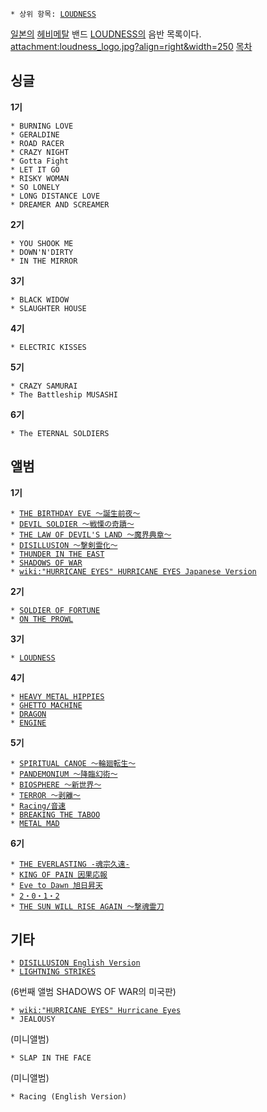  * 상위 항목: [[LOUDNESS]]

[[일본]]의 [[헤비메탈]] 밴드 [[LOUDNESS]]의 음반 목록이다.
attachment:loudness_logo.jpg?align=right&width=250
[[목차]]
== 싱글 ==
'''1기'''
 * BURNING LOVE
 * GERALDINE
 * ROAD RACER
 * CRAZY NIGHT
 * Gotta Fight
 * LET IT GO
 * RISKY WOMAN
 * SO LONELY 
 * LONG DISTANCE LOVE
 * DREAMER AND SCREAMER

'''2기'''
 * YOU SHOOK ME
 * DOWN'N'DIRTY
 * IN THE MIRROR 

'''3기'''
 * BLACK WIDOW
 * SLAUGHTER HOUSE

'''4기'''
 * ELECTRIC KISSES

'''5기'''
 * CRAZY SAMURAI
 * The Battleship MUSASHI

'''6기'''
 * The ETERNAL SOLDIERS

== 앨범 ==
'''1기'''
 * [[THE BIRTHDAY EVE 〜誕生前夜〜]]
 * [[DEVIL SOLDIER 〜戦慄の奇蹟〜]]
 * [[THE LAW OF DEVIL'S LAND 〜魔界典章〜]]  
 * [[DISILLUSION 〜撃剣霊化〜]]
 * [[THUNDER IN THE EAST]]
 * [[SHADOWS OF WAR]] 
 * [[wiki:"HURRICANE EYES" HURRICANE EYES Japanese Version]]

'''2기'''
 * [[SOLDIER OF FORTUNE]]
 * [[ON THE PROWL]]

'''3기'''
 * [[LOUDNESS(음반)|LOUDNESS]]

'''4기'''
 * [[HEAVY METAL HIPPIES]]
 * [[GHETTO MACHINE]]
 * [[DRAGON]]
 * [[ENGINE]]

'''5기'''
 * [[SPIRITUAL CANOE 〜輪廻転生〜]]
 * [[PANDEMONIUM 〜降臨幻術〜]]
 * [[BIOSPHERE 〜新世界〜]]
 * [[TERROR 〜剥離〜]]
 * [[Racing/音速]]
 * [[BREAKING THE TABOO]]
 * [[METAL MAD]]

'''6기'''
 * [[THE EVERLASTING -魂宗久遠-]]
 * [[KING OF PAIN 因果応報]]
 * [[Eve to Dawn 旭日昇天]]
 * [[2・0・1・2]]
 * [[THE SUN WILL RISE AGAIN ～撃魂霊刀]]

== 기타 ==
 * [[Disillusion|DISILLUSION English Version]]
 * [[LIGHTNING STRIKES]]
(6번째 앨범 SHADOWS OF WAR의 미국판)
 * [[wiki:"HURRICANE EYES" Hurricane Eyes]]
 * JEALOUSY
(미니앨범)
 * SLAP IN THE FACE
(미니앨범)
 * Racing (English Version)
